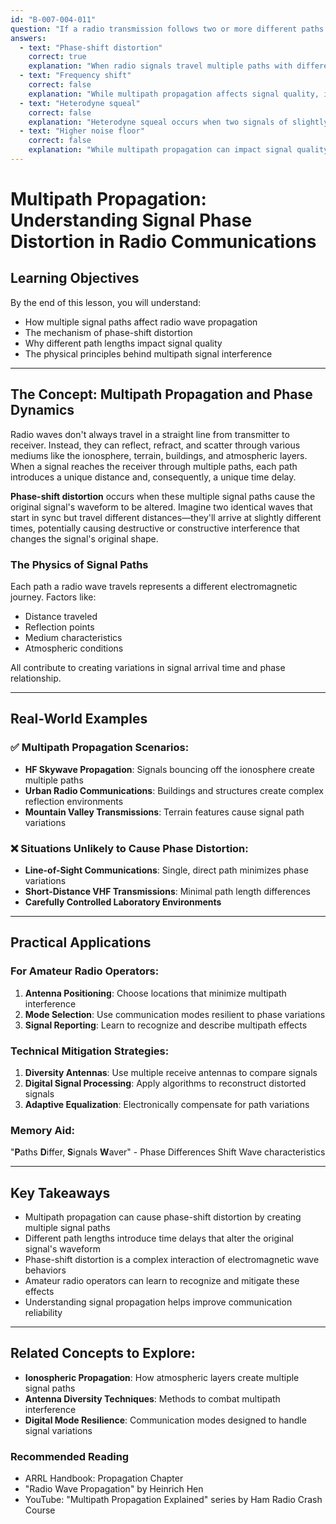 ```yaml
---
id: "B-007-004-011"
question: "If a radio transmission follows two or more different paths during propagation, the received signal may degrade due to fading. What other type of degradation can occur?"
answers:
  - text: "Phase-shift distortion"
    correct: true
    explanation: "When radio signals travel multiple paths with different lengths, each path introduces a unique phase delay. These signals can arrive at the receiver at slightly different times, causing constructive or destructive interference. The phase differences between these signals can create phase-shift distortion, where the original signal's waveform is altered, potentially causing significant signal quality degradation."
  - text: "Frequency shift"
    correct: false
    explanation: "While multipath propagation affects signal quality, it does not inherently cause a frequency shift. Frequency shifts typically result from Doppler effects, local oscillator instability, or deliberate modulation techniques, not from path length variations during radio wave propagation."
  - text: "Heterodyne squeal"
    correct: false
    explanation: "Heterodyne squeal occurs when two signals of slightly different frequencies interact, creating an audible beat frequency. This is not a direct result of multipath propagation, but rather an interference phenomenon typically associated with mixing of signals in receiver circuits or from nearby transmitters."
  - text: "Higher noise floor"
    correct: false
    explanation: "While multipath propagation can impact signal quality, it does not directly raise the noise floor. The noise floor is determined by environmental electromagnetic radiation, receiver design, and local interference sources, not by signal path variations."
---
```


# Multipath Propagation: Understanding Signal Phase Distortion in Radio Communications

## Learning Objectives
By the end of this lesson, you will understand:
- How multiple signal paths affect radio wave propagation
- The mechanism of phase-shift distortion
- Why different path lengths impact signal quality
- The physical principles behind multipath signal interference

---

## The Concept: Multipath Propagation and Phase Dynamics

Radio waves don't always travel in a straight line from transmitter to receiver. Instead, they can reflect, refract, and scatter through various mediums like the ionosphere, terrain, buildings, and atmospheric layers. When a signal reaches the receiver through multiple paths, each path introduces a unique distance and, consequently, a unique time delay.

**Phase-shift distortion** occurs when these multiple signal paths cause the original signal's waveform to be altered. Imagine two identical waves that start in sync but travel different distances—they'll arrive at slightly different times, potentially causing destructive or constructive interference that changes the signal's original shape.

### The Physics of Signal Paths

Each path a radio wave travels represents a different electromagnetic journey. Factors like:
- Distance traveled
- Reflection points
- Medium characteristics
- Atmospheric conditions

All contribute to creating variations in signal arrival time and phase relationship.

---

## Real-World Examples

### ✅ Multipath Propagation Scenarios:
- **HF Skywave Propagation**: Signals bouncing off the ionosphere create multiple paths
- **Urban Radio Communications**: Buildings and structures create complex reflection environments
- **Mountain Valley Transmissions**: Terrain features cause signal path variations

### ❌ Situations Unlikely to Cause Phase Distortion:
- **Line-of-Sight Communications**: Single, direct path minimizes phase variations
- **Short-Distance VHF Transmissions**: Minimal path length differences
- **Carefully Controlled Laboratory Environments**

---

## Practical Applications

### For Amateur Radio Operators:
1. **Antenna Positioning**: Choose locations that minimize multipath interference
2. **Mode Selection**: Use communication modes resilient to phase variations
3. **Signal Reporting**: Learn to recognize and describe multipath effects

### Technical Mitigation Strategies:
1. **Diversity Antennas**: Use multiple receive antennas to compare signals
2. **Digital Signal Processing**: Apply algorithms to reconstruct distorted signals
3. **Adaptive Equalization**: Electronically compensate for path variations

### Memory Aid:
"**P**aths **D**iffer, **S**ignals **W**aver" - Phase Differences Shift Wave characteristics

---

## Key Takeaways

- Multipath propagation can cause phase-shift distortion by creating multiple signal paths
- Different path lengths introduce time delays that alter the original signal's waveform
- Phase-shift distortion is a complex interaction of electromagnetic wave behaviors
- Amateur radio operators can learn to recognize and mitigate these effects
- Understanding signal propagation helps improve communication reliability

---

## Related Concepts to Explore:
- **Ionospheric Propagation**: How atmospheric layers create multiple signal paths
- **Antenna Diversity Techniques**: Methods to combat multipath interference
- **Digital Mode Resilience**: Communication modes designed to handle signal variations

### Recommended Reading
- ARRL Handbook: Propagation Chapter
- "Radio Wave Propagation" by Heinrich Hen
- YouTube: "Multipath Propagation Explained" series by Ham Radio Crash Course